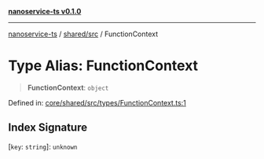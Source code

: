 [**nanoservice-ts v0.1.0**](/docs/ref/README)

***

[nanoservice-ts](/docs/ref/README) / [shared/src](/docs/ref/shared/src/README) / FunctionContext

# Type Alias: FunctionContext

> **FunctionContext**: `object`

Defined in: [core/shared/src/types/FunctionContext.ts:1](https://github.com/deskree-inc/nanoservice-ts/blob/ba7c322d2df8c8713881891584f33c6c7ed154ba/core/shared/src/types/FunctionContext.ts#L1)

## Index Signature

\[`key`: `string`\]: `unknown`
